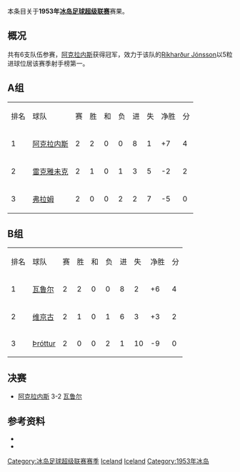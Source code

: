 本条目关于'''1953年[[冰岛足球超级联赛|冰岛足球超级联赛]]'''赛果。

==概况==
共有6支队伍参赛，[[阿克拉内斯竞技俱乐部|阿克拉内斯]]获得冠军，效力于该队的[[Ríkharður_Jónsson|Ríkharður Jónsson]]以5粒进球位居该赛季射手榜第一。

==A组==
{| class="wikitable" style="text-align: center;"
|排名||球队||赛||胜||和||负||进||失||净胜||分
|-
|1||[[阿克拉内斯竞技俱乐部|阿克拉内斯]]||2||2||0||0||8||1||+7||4
|-
|2||[[雷克雅未克足球俱乐部|雷克雅未克]]||2||1||0||1||3||5||-2||2
|-
|3||[[弗拉姆足球俱乐部|弗拉姆]]||2||0||0||2||2||7||-5||0
|}

==B组==
{| class="wikitable" style="text-align: center;"
|排名||球队||赛||胜||和||负||进||失||净胜||分
|-
|1||[[瓦鲁尔足球俱乐部|瓦鲁尔]]||2||2||0||0||8||2||+6||4
|-
|2||[[维京古雷克雅维克足球会|维京古]]||2||1||0||1||6||3||+3||2
|-
|3||[[Knattspyrnufélagið_Þróttur|Þróttur]]||2||0||0||2||1||10||-9||0
|}

==决赛==
*[[阿克拉内斯竞技俱乐部|阿克拉内斯]] 3-2 [[瓦鲁尔足球俱乐部|瓦鲁尔]]

==参考资料==
* {{cite web |title=Iceland Final League Tables 1912-1998 |url=http://www.rsssf.com/tablesi/ijshist.html |publisher=[[RSSSF|RSSSF]] |accessdate=2018-06-18 |archive-date=2019-12-25 |archive-url=https://web.archive.org/web/20191225230011/http://rsssf.com/tablesi/ijshist.html |dead-url=no }}
* {{cite web |title=Iceland - Topscorers |url=http://www.rsssf.com/tablesi/ijstops.html |website=www.rsssf.com |publisher=[[RSSSF|RSSSF]] |accessdate=2018-06-18 |archive-date=2019-04-07 |archive-url=https://web.archive.org/web/20190407162501/http://www.rsssf.com/tablesi/ijstops.html |dead-url=no }}

{{冰岛足球超级联赛赛季}}
{{1952–53 in European football (UEFA)}}
{{1953–54 in European football (UEFA)}}


[[Category:冰岛足球超级联赛赛季|Category:冰岛足球超级联赛赛季]]
[[Category:1952年至1953年本土足球联赛|Iceland]] 
[[Category:1953年至1954年本土足球联赛|Iceland]] 
[[Category:1953年冰岛|Category:1953年冰岛]]